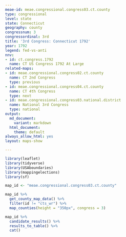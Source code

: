 ```yaml
---
meae-id: meae.congressional.congress03.ct.county
type: congressional
level: state
state: Connecticut
geography: county
congressnum: 3
congressordinal: 3rd
title: '3rd Congress: Connecticut 1792'
year: 1792
legend: fed-vs-anti
nnv:
- id: ct.congress.1792
  name: CT US Congress 1792 At Large
related-maps:
- id: meae.congressional.congress02.ct.county
  name: CT 2nd Congress
  type: previous
- id: meae.congressional.congress04.ct.county
  name: CT 4th Congress
  type: next
- id: meae.congressional.congress03.national.district
  name: National 3rd Congress
  type: national
output:
  md_document:
    variant: markdown
  html_document:
    theme: default
always_allow_html: yes
layout: maps-show

---
```


```r
library(leaflet)
library(tidyverse)
library(USAboundaries)
library(mappingelections)
library(sf)

map_id <- "meae.congressional.congress03.ct.county"
```

<div class="map">

```r
map_id %>%
  get_county_map_data() %>%
  filter(id != "cts_wr") %>% 
  map_counties(height = "350px", congress = 3)
```

</div>

<div class="results-table">

```r
map_id %>%
  candidate_results() %>%
  results_to_table() %>%
  cat()
```

</div>
